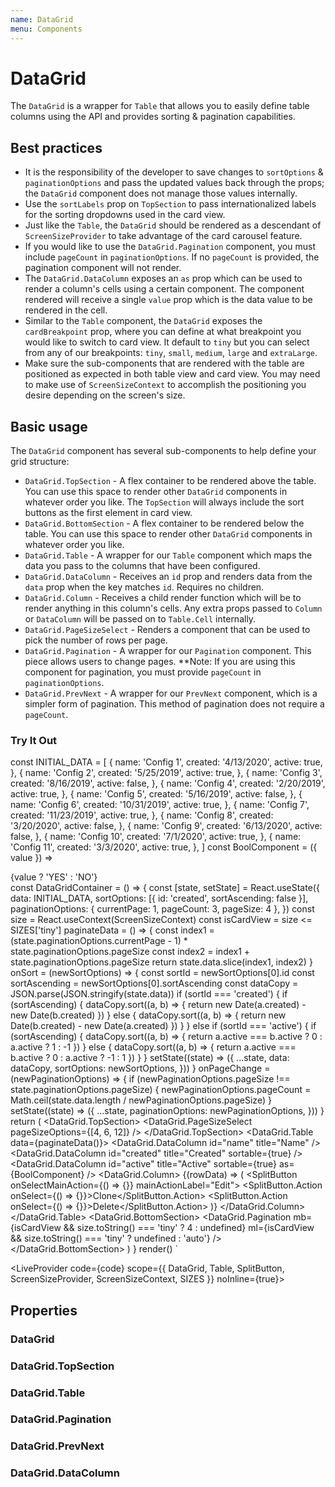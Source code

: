 ```yaml
---
name: DataGrid
menu: Components
---
```



# DataGrid

The `DataGrid` is a wrapper for `Table` that allows you to easily define table columns using the API and provides sorting & pagination capabilities.

## Best practices

- It is the responsibility of the developer to save changes to `sortOptions` & `paginationOptions` and pass the updated values back
  through the props; the `DataGrid` component does not manage those values internally.
- Use the `sortLabels` prop on `TopSection` to pass internationalized labels for the sorting dropdowns used in the card view.
- Just like the `Table`, the `DataGrid` should be rendered as a descendant of `ScreenSizeProvider` to take advantage of the card carousel feature.
- If you would like to use the `DataGrid.Pagination` component, you must include `pageCount` in `paginationOptions`. If no `pageCount` is provided, the pagination component will not render.
- The `DataGrid.DataColumn` exposes an `as` prop which can be used to render a column's cells using a certain component. The component rendered will
  receive a single `value` prop which is the data value to be rendered in the cell.
- Similar to the `Table` component, the `DataGrid` exposes the `cardBreakpoint` prop, where you can define at what breakpoint you would like to switch to card
  view. It default to `tiny` but you can select from any of our breakpoints: `tiny`, `small`, `medium`, `large` and `extraLarge`.
- Make sure the sub-components that are rendered with the table are positioned as expected in both table view and card view. You may need to make use of `ScreenSizeContext`
  to accomplish the positioning you desire depending on the screen's size.

## Basic usage

The `DataGrid` component has several sub-components to help define your grid structure:
  - `DataGrid.TopSection` - A flex container to be rendered above the table. You can use this space to render other `DataGrid` components in whatever order you like.
    The `TopSection` will always include the sort buttons as the first element in card view.
  - `DataGrid.BottomSection` - A flex container to be rendered below the table. You can use this space to render other `DataGrid` components in whatever order you like.
  - `DataGrid.Table` - A wrapper for our `Table` component which maps the data you pass to the columns that have been configured.
  - `DataGrid.DataColumn` - Receives an `id` prop and renders data from the `data` prop when the key matches `id`. Requires no children.
  - `DataGrid.Column` - Receives a child render function which will be to render anything in this column's cells.
    Any extra props passed to `Column` or `DataColumn` will be passed on to `Table.Cell` internally.
  - `DataGrid.PageSizeSelect` - Renders a component that can be used to pick the number of rows per page.
  - `DataGrid.Pagination` - A wrapper for our `Pagination` component. This piece allows users to change pages. **Note: If you are using this component for pagination,
    you must provide `pageCount` in `paginationOptions`.
  - `DataGrid.PrevNext` - A wrapper for our `PrevNext` component, which is a simpler form of pagination. This method of pagination does not require a `pageCount`.

### Try It Out

const INITIAL_DATA = [
  {
    name: 'Config 1',
    created: '4/13/2020',
    active: true,
  },
  {
    name: 'Config 2',
    created: '5/25/2019',
    active: true,
  },
  {
    name: 'Config 3',
    created: '8/16/2019',
    active: false,
  },
  {
    name: 'Config 4',
    created: '2/20/2019',
    active: true,
  },
  {
    name: 'Config 5',
    created: '5/16/2019',
    active: false,
  },
  {
    name: 'Config 6',
    created: '10/31/2019',
    active: true,
  },
  {
    name: 'Config 7',
    created: '11/23/2019',
    active: true,
  },
  {
    name: 'Config 8',
    created: '3/20/2020',
    active: false,
  },
  {
    name: 'Config 9',
    created: '6/13/2020',
    active: false,
  },
  {
    name: 'Config 10',
    created: '7/1/2020',
    active: true,
  },
  {
    name: 'Config 11',
    created: '3/3/2020',
    active: true,
  },
]
const BoolComponent = ({ value }) => <div>{value ? 'YES' : 'NO'}</div>
const DataGridContainer = () => {
  const [state, setState] = React.useState({
    data: INITIAL_DATA,
    sortOptions: [{ id: 'created', sortAscending: false }],
    paginationOptions: { currentPage: 1, pageCount: 3, pageSize: 4 },
  })
  const size = React.useContext(ScreenSizeContext)
  const isCardView = size <= SIZES['tiny']
  paginateData = () => {
    const index1 = (state.paginationOptions.currentPage - 1) * state.paginationOptions.pageSize
    const index2 = index1 + state.paginationOptions.pageSize
    return state.data.slice(index1, index2)
  }
  onSort = (newSortOptions) => {
    const sortId = newSortOptions[0].id
    const sortAscending = newSortOptions[0].sortAscending
    const dataCopy = JSON.parse(JSON.stringify(state.data))
    if (sortId === 'created') {
      if (sortAscending) {
        dataCopy.sort((a, b) => {
          return new Date(a.created) - new Date(b.created)
        })
      } else {
        dataCopy.sort((a, b) => {
          return new Date(b.created) - new Date(a.created)
        })
      }
    } else if (sortId === 'active') {
      if (sortAscending) {
        dataCopy.sort((a, b) => {
          return a.active === b.active ? 0 : a.active ? 1 : -1
        })
      } else {
        dataCopy.sort((a, b) => {
          return a.active === b.active ? 0 : a.active ? -1 : 1
        })
      }
    }
    setState((state) => ({
      ...state,
      data: dataCopy,
      sortOptions: newSortOptions,
    }))
  }
  onPageChange = (newPaginationOptions) => {
    if (newPaginationOptions.pageSize !== state.paginationOptions.pageSize) {
      newPaginationOptions.pageCount = Math.ceil(state.data.length / newPaginationOptions.pageSize)
    }
    setState((state) => ({
      ...state,
      paginationOptions: newPaginationOptions,
    }))
  }
  return (
    <DataGrid
      paginationOptions={state.paginationOptions}
      sortOptions={state.sortOptions}
      onSort={onSort}
      onPageChange={onPageChange}
      cardBreakpoint="tiny"
    >
      <DataGrid.TopSection>
        <DataGrid.PageSizeSelect
          pageSizeOptions={[4, 6, 12]}
        />
      </DataGrid.TopSection>
      <DataGrid.Table data={paginateData()}>
        <DataGrid.DataColumn id="name" title="Name" />
        <DataGrid.DataColumn id="created" title="Created" sortable={true} />
        <DataGrid.DataColumn id="active" title="Active" sortable={true} as={BoolComponent} />
        <DataGrid.Column>
          {(rowData) => (
            <SplitButton onSelectMainAction={() => {}} mainActionLabel="Edit">
              <SplitButton.Action onSelect={() => {}}>Clone</SplitButton.Action>
              <SplitButton.Action onSelect={() => {}}>Delete</SplitButton.Action>
            </SplitButton>
          )}
        </DataGrid.Column>
      </DataGrid.Table>
      <DataGrid.BottomSection>
        <DataGrid.Pagination
          mb={isCardView && size.toString() === 'tiny' ? 4 : undefined}
          ml={isCardView && size.toString() === 'tiny' ? undefined : 'auto'}
        />
      </DataGrid.BottomSection>
    </DataGrid>
  )
}
render(<ScreenSizeProvider><DataGridContainer /></ScreenSizeProvider>)
`

<LiveProvider code={code} scope={{ DataGrid, Table, SplitButton, ScreenSizeProvider, ScreenSizeContext, SIZES }} noInline={true}>
  <LiveEditor style={livePreviewStyle} />
  <LiveError />
  <LivePreview />
</LiveProvider>

## Properties

### DataGrid
<PropsTable of={DataGrid} />

### DataGrid.TopSection
<PropsTable of={DataGrid} staticProp="DataGrid.TopSection" />

### DataGrid.Table
<PropsTable of={Table} />

### DataGrid.Pagination
<PropsTable of={DataGrid} staticProp="Pagination" />

### DataGrid.PrevNext
<PropsTable of={DataGrid} staticProp="PrevNext" />

### DataGrid.DataColumn
<PropsTable of={DataGrid} staticProp="DataGrid.DataColumn" />
